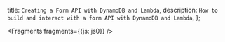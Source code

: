   title: `Creating a Form API with DynamoDB and Lambda`,
  description: `How to build and interact with a form API with DynamoDB and Lambda`,
};


<Fragments fragments={{js: js0}} />
